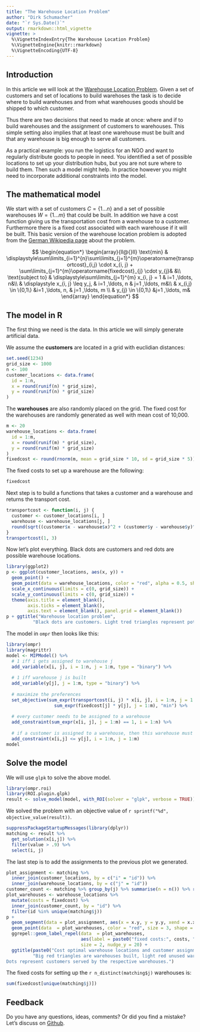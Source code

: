 ```yaml
---
title: "The Warehouse Location Problem"
author: "Dirk Schumacher"
date: "`r Sys.Date()`"
output: rmarkdown::html_vignette
vignette: >
  %\VignetteIndexEntry{The Warehouse Location Problem}
  %\VignetteEngine{knitr::rmarkdown}
  %\VignetteEncoding{UTF-8}
---
```



## Introduction

In this article we will look at the [Warehouse Location Problem](https://en.wikipedia.org/wiki/Facility_location_problem). Given a set of customers and set of locations to build warehoses the task is to decide where to build warehouses and from what warehouses goods should be shipped to which customer.

Thus there are two decisions that need to made at once: where and if to build warehouses and the assignment of customers to warehouses. This simple setting also implies that at least one warehouse must be built and that any warehouse is big enough to serve all customers.

As a practical example: you run the logistics for an NGO and want to regularly distribute goods to people in need. You identified a set of possible locations to set up your distribution hubs, but you are not sure where to build them. Then such a model might help. In practice however you might need to incorporate additional constraints into the model.


## The mathematical model

We start with a set of customers $C = \{1 \ldots n\}$ and a set of possible warehouses $W = \{1 \ldots m\}$ that could be built. In addition we have a cost function giving us the transportation cost from a warehouse to a customer. Furthermore there is a fixed cost associated with each warehouse if it will be built. This basic version of the warehouse location problem is adopted from the [German Wikipedia page](https://de.wikipedia.org/wiki/Warehouse_Location_Problem) about the problem.

$$
\begin{equation*}
\begin{array}{ll@{}ll}
\text{min}  & \displaystyle\sum\limits_{i=1}^{n}\sum\limits_{j=1}^{m}\operatorname{transportcost}_{i,j} \cdot x_{i, j} +  \sum\limits_{j=1}^{m}\operatorname{fixedcost}_{j} \cdot y_{j}& &\\
\text{subject to} & \displaystyle\sum\limits_{j=1}^{m}   x_{i, j} = 1  & i=1 ,\ldots, n&\\
                  & \displaystyle x_{i, j} \leq y_j,  & i=1 ,\ldots, n & j=1 ,\ldots, m&\\
                 &                                                x_{i,j} \in \{0,1\} &i=1 ,\ldots, n, & j=1 ,\ldots, m \\
                 &                                                y_{j} \in \{0,1\} &j=1 ,\ldots, m&
\end{array}
\end{equation*}
$$

## The model in R

The first thing we need is the data. In this article we will simply generate artificial data.

We assume the **customers** are located in a grid with euclidian distances:
```r
set.seed(1234)
grid_size <- 1000
n <- 100
customer_locations <- data.frame(
  id = 1:n,
  x = round(runif(n) * grid_size),
  y = round(runif(n) * grid_size)
)
```

The **warehouses** are also randomly placed on the grid. The fixed cost for the warehouses are randomly generated as well with mean cost of 10,000.
```r
m <- 20
warehouse_locations <- data.frame(
  id = 1:m,
  x = round(runif(m) * grid_size),
  y = round(runif(m) * grid_size)
)
fixedcost <- round(rnorm(m, mean = grid_size * 10, sd = grid_size * 5))
```

The fixed costs to set up a warehouse are the following:
```r
fixedcost
```

Next step is to build a functions that takes a customer and a warehouse and returns the transport cost.
```r
transportcost <- function(i, j) {
  customer <- customer_locations[i, ]
  warehouse <- warehouse_locations[j, ]
  round(sqrt((customer$x - warehouse$x)^2 + (customer$y - warehouse$y)^2))
}
transportcost(1, 3)
```

Now let's plot everything. Black dots are customers and red dots are possible warehouse locations.

```r
library(ggplot2)
p <- ggplot(customer_locations, aes(x, y)) + 
  geom_point() + 
  geom_point(data = warehouse_locations, color = "red", alpha = 0.5, shape = 17) +
  scale_x_continuous(limits = c(0, grid_size)) +
  scale_y_continuous(limits = c(0, grid_size)) +
  theme(axis.title = element_blank(), 
        axis.ticks = element_blank(), 
        axis.text = element_blank(), panel.grid = element_blank())
p + ggtitle("Warehouse location problem", 
          "Black dots are customers. Light tred triangles represent potential warehouse locations.")
```

The model in `ompr` then looks like this:

```r
library(ompr)
library(magrittr)
model <- MIPModel() %>%
  # 1 iff i gets assigned to warehouse j
  add_variable(x[i, j], i = 1:n, j = 1:m, type = "binary") %>%
  
  # 1 iff warehouse j is built
  add_variable(y[j], j = 1:m, type = "binary") %>%
  
  # maximize the preferences
  set_objective(sum_expr(transportcost(i, j) * x[i, j], i = 1:n, j = 1:m) + 
                  sum_expr(fixedcost[j] * y[j], j = 1:m), "min") %>%
  
  # every customer needs to be assigned to a warehouse
  add_constraint(sum_expr(x[i, j], j = 1:m) == 1, i = 1:n) %>% 
  
  # if a customer is assigned to a warehouse, then this warehouse must be built
  add_constraint(x[i,j] <= y[j], i = 1:n, j = 1:m)
model
```

## Solve the model

We will use `glpk` to solve the above model.

```r
library(ompr.roi)
library(ROI.plugin.glpk)
result <- solve_model(model, with_ROI(solver = "glpk", verbose = TRUE))
```

We solved the problem with an objective value of `r sprintf("%d", objective_value(result))`.

```r
suppressPackageStartupMessages(library(dplyr))
matching <- result %>% 
  get_solution(x[i,j]) %>%
  filter(value > .9) %>%  
  select(i, j)
```

The last step is to add the assignments to the previous plot we generated.

```r
plot_assignment <- matching %>% 
  inner_join(customer_locations, by = c("i" = "id")) %>% 
  inner_join(warehouse_locations, by = c("j" = "id"))
customer_count <- matching %>% group_by(j) %>% summarise(n = n()) %>% rename(id = j)
plot_warehouses <- warehouse_locations %>% 
  mutate(costs = fixedcost) %>% 
  inner_join(customer_count, by = "id") %>% 
  filter(id %in% unique(matching$j))
p + 
  geom_segment(data = plot_assignment, aes(x = x.y, y = y.y, xend = x.x, yend = y.x)) + 
  geom_point(data  = plot_warehouses, color = "red", size = 3, shape = 17) +
  ggrepel::geom_label_repel(data  = plot_warehouses, 
                            aes(label = paste0("fixed costs:", costs, "; customers: ", n)), 
                            size = 2, nudge_y = 20) + 
  ggtitle(paste0("Cost optimal warehouse locations and customer assignment"),
          "Big red triangles are warehouses built, light red unused warehouses. 
Dots represent customers served by the respective warehouses.")
```

The fixed costs for setting up the `r n_distinct(matching$j)` warehouses is:
```r
sum(fixedcost[unique(matching$j)])
```

## Feedback

Do you have any questions, ideas, comments? Or did you find a mistake? Let's discuss on [Github](https://github.com/dirkschumacher/ompr/issues).
